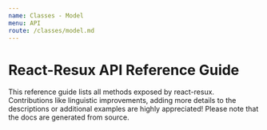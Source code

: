 ```yaml
---
name: Classes - Model
menu: API
route: /classes/model.md
---
```


# React-Resux API Reference Guide

This reference guide lists all methods exposed by react-resux. Contributions like linguistic improvements, adding
more details to the descriptions or additional examples are highly appreciated! Please note that the docs are
generated from source.

